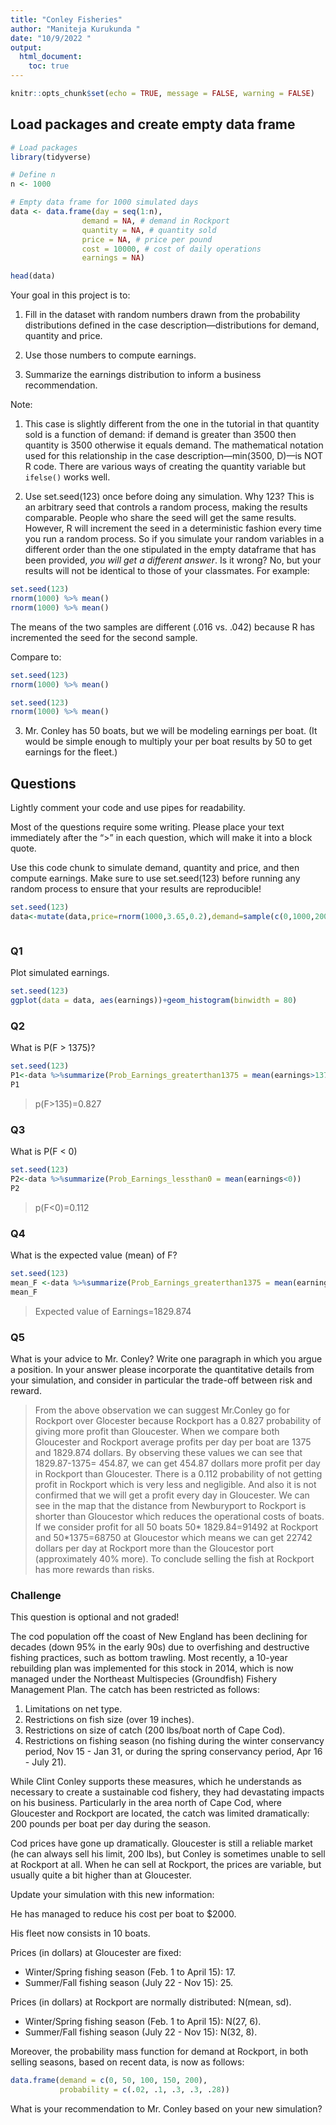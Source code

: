 ---
title: "Conley Fisheries"
author: "Maniteja Kurukunda "
date: "10/9/2022 "
output: 
  html_document:
    toc: true
---

```{r setup, include=FALSE}
knitr::opts_chunk$set(echo = TRUE, message = FALSE, warning = FALSE)

```

<!-- Note:   -->

<!-- These instructions are commented out and will not display when you knit your RMarkdown document. -->

<!-- - Change the information in the yaml header above:  title, author, data. -->
<!-- - Make sure output is html_document. -->
<!-- - Once you are finished coding, **run each chunk individually to make sure there are no errors**.  (If necessary fix your code.) Once your code is error-free, click "knit" on the menu above. Your document should compile to HTML, provided that you have output set to "html_document." -->
<!-- - In the code chunk above ("setup") echo is set to TRUE.  This means that the code in your chunks will be displayed, along with the results, in your compiled document. -->

## Load packages and create empty data frame

```{r}
# Load packages
library(tidyverse) 

# Define n
n <- 1000

# Empty data frame for 1000 simulated days
data <- data.frame(day = seq(1:n),
                demand = NA, # demand in Rockport
                quantity = NA, # quantity sold
                price = NA, # price per pound
                cost = 10000, # cost of daily operations
                earnings = NA)

head(data)

```

Your goal in this project is to:

1. Fill in the dataset with random numbers drawn from the probability distributions defined in the case description---distributions for demand, quantity and price.

2. Use those numbers to compute earnings.

3. Summarize the earnings distribution to inform a business recommendation.

Note:  

1. This case is slightly different from the one in the tutorial in that quantity sold is a function of demand: if demand is greater than 3500 then quantity is 3500 otherwise it equals demand.  The mathematical notation used for this relationship in the case description---min(3500, D)---is NOT R code. There are various ways of creating the quantity variable but `ifelse()` works well.

2. Use set.seed(123) once before doing any simulation.  Why 123?  This is an arbitrary seed that controls a random process, making the results comparable.  People who share the seed will get the same results. However, R will increment the seed in a deterministic fashion every time you run a random process.  So if you simulate your random variables in a different order than the one stipulated in the empty dataframe that has been provided, *you will get a different answer*.  Is it wrong?  No, but your results will not be identical to those of your classmates.  For example:

```{r}
set.seed(123)
rnorm(1000) %>% mean()
rnorm(1000) %>% mean()

```

The means of the two samples are different (.016 vs. .042) because R has incremented the seed for the second sample. 

Compare to:

```{r}
set.seed(123)
rnorm(1000) %>% mean()

set.seed(123)
rnorm(1000) %>% mean()

```

3. Mr. Conley has 50 boats, but we will be modeling earnings per boat.  (It would be simple enough to multiply your per boat results by 50 to get earnings for the fleet.)

## Questions

Lightly comment your code and use pipes for readability.

Most of the questions require some writing.  Please place your text immediately after the ">" in each question, which will make it into a block quote.

Use this code chunk to simulate demand, quantity and price, and then compute earnings. Make sure to use set.seed(123) before running any random process to ensure that your results are reproducible!

```{r}
set.seed(123)
data<-mutate(data,price=rnorm(1000,3.65,0.2),demand=sample(c(0,1000,2000,3000,4000,5000,6000),1000,prob = c(0.02,0.03,0.05,0.08,0.33,0.29,0.2),replace = TRUE),quantity=ifelse(demand>3500,3500,demand),earnings=((price*quantity)-cost))



```


### Q1

Plot simulated earnings.


```{r}
set.seed(123)
ggplot(data = data, aes(earnings))+geom_histogram(binwidth = 80)
```

### Q2

What is P(F > 1375)?

```{r}
set.seed(123)
P1<-data %>%summarize(Prob_Earnings_greaterthan1375 = mean(earnings>1375))
P1
```

>p(F>135)=0.827

### Q3

What is P(F < 0)

```{r}
set.seed(123)
P2<-data %>%summarize(Prob_Earnings_lessthan0 = mean(earnings<0))
P2
```

> p(F<0)=0.112

### Q4

What is the expected value (mean) of F?

```{r}
set.seed(123)
mean_F <-data %>%summarize(Prob_Earnings_greaterthan1375 = mean(earnings))
mean_F
```

>Expected value of Earnings=1829.874

### Q5

What is your advice to Mr. Conley?  Write one paragraph in which you argue a position. In your answer please incorporate the quantitative details from your simulation, and consider in particular the trade-off between risk and reward.

>From the above observation we can suggest Mr.Conley go for Rockport over Glocester because Rockport has a 0.827 probability of giving more profit than Gloucester. When we compare both Gloucester and Rockport average profits per day per boat are 1375 and 1829.874 dollars. By observing these values we can see that 1829.87-1375= 454.87, we can get 454.87 dollars more profit per day in Rockport than Gloucester. There is a 0.112 probability of not getting profit in Rockport which is very less and negligible. And also it is not confirmed that we will get a profit every day in Gloucester. We can see in the map that the distance from Newburyport to Rockport is shorter than Gloucestor which reduces the operational costs of boats. If we consider profit for all 50 boats 50* 1829.84=91492 at Rockport and 50*1375=68750 at Gloucestor which means we can get 22742 dollars per day at Rockport more than the Gloucestor port (approximately 40% more). To conclude selling the fish at Rockport has more rewards than risks.

### Challenge

This question is optional and not graded!

The cod population off the coast of New England has been declining for decades (down 95% in the early 90s) due to overfishing and destructive fishing practices, such as bottom trawling.  Most recently, a 10-year rebuilding plan was implemented for this stock in 2014, which is now managed under the Northeast Multispecies (Groundfish) Fishery Management Plan.  The catch has been restricted as follows:

1. Limitations on net type.
2. Restrictions on fish size (over 19 inches).
3. Restrictions on size of catch (200 lbs/boat north of Cape Cod).
4. Restrictions on fishing season (no fishing during the winter conservancy period, Nov 15 - Jan 31, or during the spring conservancy period, Apr 16 - July 21).

While Clint Conley supports these measures, which he understands as necessary to create a sustainable cod fishery, they had devastating impacts on his business. Particularly in the area north of Cape Cod, where Gloucester and Rockport are located, the catch was limited dramatically: 200 pounds per boat per day during the season.

Cod prices have gone up dramatically.  Gloucester is still a reliable market (he can always sell his limit, 200 lbs), but Conley is sometimes unable to sell  at Rockport at all. When he can sell at Rockport, the prices are variable, but usually quite a bit higher than at Gloucester.

Update your simulation with this new information:

He has managed to reduce his cost per boat to $2000. 

His fleet now consists in 10 boats.

Prices (in dollars) at Gloucester are fixed: 

- Winter/Spring fishing season (Feb. 1 to April 15): 17.
- Summer/Fall fishing season (July 22 - Nov 15): 25.

Prices (in dollars) at Rockport are normally distributed: N(mean, sd).

- Winter/Spring fishing season (Feb. 1 to April 15):  N(27, 6).
- Summer/Fall fishing season (July 22 - Nov 15): N(32, 8). 

Moreover, the probability mass function for demand at Rockport, in both selling seasons, based on recent data, is now as follows:

```{r}
data.frame(demand = c(0, 50, 100, 150, 200),
           probability = c(.02, .1, .3, .3, .28))
```
What is your recommendation to Mr. Conley based on your new simulation?

>
